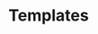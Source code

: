 # Templates {background-color='{{< brand color red >}}' background-image='../../img/background-hex-shapes.svg' background-opacity='0.5'}

